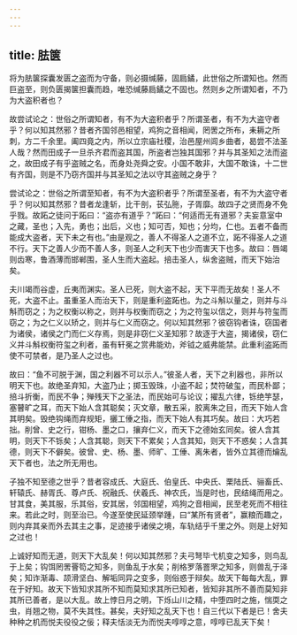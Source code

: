 ```yaml
---
---
---
```

title: 胠箧
---



将为胠箧探囊发匮之盗而为守备，则必摄缄藤，固扃鐍，此世俗之所谓知也。然而巨盗至，则负匮揭箧担囊而趋，唯恐缄藤扃鐍之不固也。然则乡之所谓知者，不乃为大盗积者也？

故尝试论之：世俗之所谓知者，有不为大盗积者乎？所谓圣者，有不为大盗守者乎？何以知其然邪？昔者齐国邻邑相望，鸡狗之音相闻，罔罟之所布，耒耨之所刺，方二千余里。阖四竟之内，所以立宗庙社稷，治邑屋州闾乡曲者，曷尝不法圣人哉？然而田成子一旦杀齐君而盗其国，所盗者岂独其国邪？并与其圣知之法而盗之，故田成子有乎盗贼之名，而身处尧舜之安。小国不敢非，大国不敢诛，十二世有齐国，则是不乃窃齐国并与其圣知之法以守其盗贼之身乎？

尝试论之：世俗之所谓至知者，有不为大盗积者乎？所谓至圣者，有不为大盗守者乎？何以知其然邪？昔者龙逢斩，比干剖，苌弘胣，子胥靡。故四子之贤而身不免乎戮。故跖之徒问于跖曰：“盗亦有道乎？”跖曰：“何适而无有道邪？夫妄意室中之藏，圣也；入先，勇也；出后，义也；知可否，知也；分均，仁也。五者不备而能成大盗者，天下未之有也。”由是观之，善人不得圣人之道不立，跖不得圣人之道不行。天下之善人少而不善人多，则圣人之利天下也少而害天下也多。故曰：唇竭则齿寒，鲁酒薄而邯郸围，圣人生而大盗起。掊击圣人，纵舍盗贼，而天下始治矣。

夫川竭而谷虚，丘夷而渊实。圣人已死，则大盗不起，天下平而无故矣！圣人不死，大盗不止。虽重圣人而治天下，则是重利盗跖也。为之斗斛以量之，则并与斗斛而窃之；为之权衡以称之，则并与权衡而窃之；为之符玺以信之，则并与符玺而窃之；为之仁义以矫之，则并与仁义而窃之。何以知其然邪？彼窃钩者诛，窃国者为诸侯，诸侯之门而仁义存焉，则是非窃仁义圣知邪？故逐于大盗，揭诸侯，窃仁义并斗斛权衡符玺之利者，虽有轩冕之赏弗能劝，斧钺之威弗能禁。此重利盗跖而使不可禁者，是乃圣人之过也。

故曰：“鱼不可脱于渊，国之利器不可以示人。”彼圣人者，天下之利器也，非所以明天下也。故绝圣弃知，大盗乃止；掷玉毁珠，小盗不起；焚符破玺，而民朴鄙；掊斗折衡，而民不争；殚残天下之圣法，而民始可与论议；擢乱六律，铄绝竽瑟，塞瞽旷之耳，而天下始人含其聪矣；灭文章，散五采，胶离朱之目，而天下始人含其明矣。毁绝钩绳而弃规矩，攦工倕之指，而天下始人有其巧矣。故曰：大巧若拙。削曾、史之行，钳杨、墨之口，攘弃仁义，而天下之德始玄同矣。彼人含其明，则天下不铄矣；人含其聪，则天下不累矣；人含其知，则天下不惑矣；人含其德，则天下不僻矣。彼曾、史、杨、墨、师旷、工倕、离朱者，皆外立其德而爚乱天下者也，法之所无用也。

子独不知至德之世乎？昔者容成氏、大庭氏、伯皇氏、中央氏、栗陆氏、骊畜氏、轩辕氏、赫胥氏、尊卢氏、祝融氏、伏羲氏、神农氏，当是时也，民结绳而用之。甘其食，美其服，乐其俗，安其居，邻国相望，鸡狗之音相闻，民至老死而不相往来。若此之时，则至治已。今遂至使民延颈举踵，曰“某所有贤者”，赢粮而趣之，则内弃其亲而外去其主之事，足迹接乎诸侯之境，车轨结乎千里之外。则是上好知之过也！

上诚好知而无道，则天下大乱矣！何以知其然邪？夫弓弩毕弋机变之知多，则鸟乱于上矣；钩饵罔罟罾笱之知多，则鱼乱于水矣；削格罗落罯罘之知多，则兽乱于泽矣；知诈渐毒、颉滑坚白、解垢同异之变多，则俗惑于辩矣。故天下每每大乱，罪在于好知。故天下皆知求其所不知而莫知求其所已知者，皆知非其所不善而莫知非其所已善者，是以大乱。故上悖日月之明，下烁山川之精，中堕四时之施，惴耎之虫，肖翘之物，莫不失其性。甚矣，夫好知之乱天下也！自三代以下者是已！舍夫种种之机而悦夫役役之佞；释夫恬淡无为而悦夫啍啍之意，啍啍已乱天下矣！


